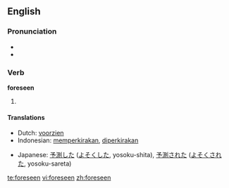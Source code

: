 ==English==

===Pronunciation===
* {{IPA|/foɻ'si:n/}}
* {{audio|en-us-foreseen.ogg|Audio (US)}}

===Verb===
'''foreseen'''

# {{past participle of|[[foresee]]}}

====Translations====
{{trans-top|past participle of foresee}}
* Dutch: [[voorzien]]
* Indonesian: [[kira|memperkirakan]], [[kira|diperkirakan]]
{{trans-mid}}
* Japanese: [[予測]]した ([[よそく]]した, yosoku-shita), [[予測]]された ([[よそく]]された, yosoku-sareta)
{{trans-bottom}}

[[te:foreseen]]
[[vi:foreseen]]
[[zh:foreseen]]